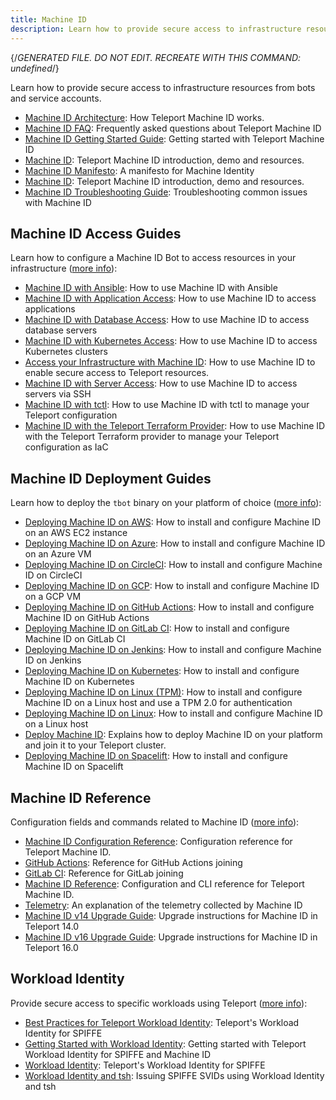 ```yaml
---
title: Machine ID
description: Learn how to provide secure access to infrastructure resources from bots and service accounts.
---
```


{/*GENERATED FILE. DO NOT EDIT. RECREATE WITH THIS COMMAND:
undefined*/}

Learn how to provide secure access to infrastructure resources from bots and service accounts.

- [Machine ID Architecture](machine-id/architecture.mdx): How Teleport Machine ID works.
- [Machine ID FAQ](machine-id/faq.mdx): Frequently asked questions about Teleport Machine ID
- [Machine ID Getting Started Guide](machine-id/getting-started.mdx): Getting started with Teleport Machine ID
- [Machine ID](machine-id/introduction.mdx): Teleport Machine ID introduction, demo and resources.
- [Machine ID Manifesto](machine-id/manifesto.mdx): A manifesto for Machine Identity
- [Machine ID](machine-id/overview.mdx): Teleport Machine ID introduction, demo and resources.
- [Machine ID Troubleshooting Guide](machine-id/troubleshooting.mdx): Troubleshooting common issues with Machine ID

## Machine ID Access Guides

Learn how to configure a Machine ID Bot to access resources in your infrastructure ([more info](machine-id/access-guides.mdx)):

- [Machine ID with Ansible](machine-id/access-guides/ansible.mdx): How to use Machine ID with Ansible
- [Machine ID with Application Access](machine-id/access-guides/applications.mdx): How to use Machine ID to access applications
- [Machine ID with Database Access](machine-id/access-guides/databases.mdx): How to use Machine ID to access database servers
- [Machine ID with Kubernetes Access](machine-id/access-guides/kubernetes.mdx): How to use Machine ID to access Kubernetes clusters
- [Access your Infrastructure with Machine ID](machine-id/access-guides/overview.mdx): How to use Machine ID to enable secure access to Teleport resources.
- [Machine ID with Server Access](machine-id/access-guides/ssh.mdx): How to use Machine ID to access servers via SSH
- [Machine ID with tctl](machine-id/access-guides/tctl.mdx): How to use Machine ID with tctl to manage your Teleport configuration
- [Machine ID with the Teleport Terraform Provider](machine-id/access-guides/terraform.mdx): How to use Machine ID with the Teleport Terraform provider to manage your Teleport configuration as IaC

## Machine ID Deployment Guides

Learn how to deploy the `tbot` binary on your platform of choice ([more info](machine-id/deployment.mdx)):

- [Deploying Machine ID on AWS](machine-id/deployment/aws.mdx): How to install and configure Machine ID on an AWS EC2 instance
- [Deploying Machine ID on Azure](machine-id/deployment/azure.mdx): How to install and configure Machine ID on an Azure VM
- [Deploying Machine ID on CircleCI](machine-id/deployment/circleci.mdx): How to install and configure Machine ID on CircleCI
- [Deploying Machine ID on GCP](machine-id/deployment/gcp.mdx): How to install and configure Machine ID on a GCP VM
- [Deploying Machine ID on GitHub Actions](machine-id/deployment/github-actions.mdx): How to install and configure Machine ID on GitHub Actions
- [Deploying Machine ID on GitLab CI](machine-id/deployment/gitlab.mdx): How to install and configure Machine ID on GitLab CI
- [Deploying Machine ID on Jenkins](machine-id/deployment/jenkins.mdx): How to install and configure Machine ID on Jenkins
- [Deploying Machine ID on Kubernetes](machine-id/deployment/kubernetes.mdx): How to install and configure Machine ID on Kubernetes
- [Deploying Machine ID on Linux (TPM)](machine-id/deployment/linux-tpm.mdx): How to install and configure Machine ID on a Linux host and use a TPM 2.0 for authentication
- [Deploying Machine ID on Linux](machine-id/deployment/linux.mdx): How to install and configure Machine ID on a Linux host
- [Deploy Machine ID](machine-id/deployment/overview.mdx): Explains how to deploy Machine ID on your platform and join it to your Teleport cluster.
- [Deploying Machine ID on Spacelift](machine-id/deployment/spacelift.mdx): How to install and configure Machine ID on Spacelift

## Machine ID Reference

Configuration fields and commands related to Machine ID ([more info](machine-id/reference.mdx)):

- [Machine ID Configuration Reference](machine-id/reference/configuration.mdx): Configuration reference for Teleport Machine ID.
- [GitHub Actions](machine-id/reference/github-actions.mdx): Reference for GitHub Actions joining
- [GitLab CI](machine-id/reference/gitlab.mdx): Reference for GitLab joining
- [Machine ID Reference](machine-id/reference/overview.mdx): Configuration and CLI reference for Teleport Machine ID.
- [Telemetry](machine-id/reference/telemetry.mdx): An explanation of the telemetry collected by Machine ID
- [Machine ID v14 Upgrade Guide](machine-id/reference/v14-upgrade-guide.mdx): Upgrade instructions for Machine ID in Teleport 14.0
- [Machine ID v16 Upgrade Guide](machine-id/reference/v16-upgrade-guide.mdx): Upgrade instructions for Machine ID in Teleport 16.0

## Workload Identity

Provide secure access to specific workloads using Teleport ([more info](machine-id/workload-identity.mdx)):

- [Best Practices for Teleport Workload Identity](machine-id/workload-identity/best-practices.mdx): Teleport's Workload Identity for SPIFFE
- [Getting Started with Workload Identity](machine-id/workload-identity/getting-started.mdx): Getting started with Teleport Workload Identity for SPIFFE and Machine ID
- [Workload Identity](machine-id/workload-identity/overview.mdx): Teleport's Workload Identity for SPIFFE
- [Workload Identity and tsh](machine-id/workload-identity/tsh.mdx): Issuing SPIFFE SVIDs using Workload Identity and tsh
